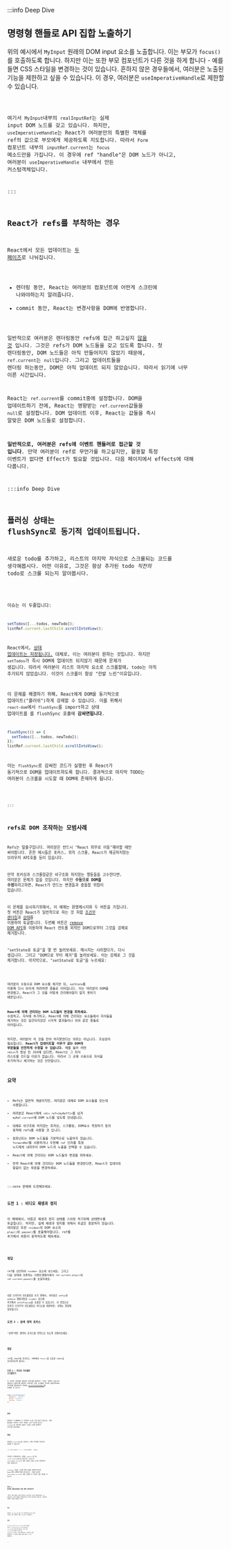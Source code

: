 :::info Deep Dive

## 명령형 핸들로 API 집합 노출하기

위의 예시에서 `MyInput` 원래의 DOM input 요소를 노출합니다. 이는 부모가
`focus()`를 호출하도록 합니다. 하지만 이는 또한 부모 컴포넌트가 다른 것을 하게 합니다 - 예를 들면
CSS 스타일을 변경하는 것이 있습니다. 흔하지 않은 경우들에서, 여러분은 노출된 기능을 제한하고 싶을 수 있습니다.
이 경우, 여러분은 `useImperativeHandle`로 제한할 수 있습니다.

<Code src="https://codesandbox.io/s/rblhoe?file=%2FApp.js&utm_medium=sandpack" />

여기서 `MyInput`내부의 `realInputRef`는 실제 input DOM 노드를 갖고 있습니다. 하지만,
`useImperativeHandle`는 React가 여러분만의 특별한 객체를 ref의 값으로 부모에게 제공하도록 지도합니다.
따라서 `Form` 컴포넌트 내부의 `inputRef.current`는 `focus` 메소드만을 가집니다.
이 경우에 ref "handle"은 DOM 노드가 아니고, 여러분이 `useImperativeHandle` 내부에서 만든 커스텀객체입니다.

:::

## React가 refs를 부착하는 경우

React에서 모든 업데이트는 [두 페이즈](https://beta.reactjs.org/learn/render-and-commit#step-3-react-commits-changes-to-the-dom)로 나눠집니다.

- 렌더링 동안, React는 여러분의 컴포넌트에 어떤게 스크린에 나와야하는지 알려줍니다.
- commit 동안, React는 변경사항을 DOM에 반영합니다.

일반적으로 여러분은 렌더링동안 refs에 접근 하고싶지 [않을 것](https://beta.reactjs.org/learn/referencing-values-with-refs#best-practices-for-refs) 입니다. 그것은 refs가 DOM 노드들을 갖고 있도록 합니다.
첫 렌더링동안, DOM 노드들은 아직 만들어지지 않았기 때문에, `ref.current`는 `null`입니다. 그리고 업데이트들을
렌더링 하는동안, DOM은 아직 업데이트 되지 않았습니다. 따라서 읽기에 너무 이른 시간입니다.

React는 `ref.current`를 commit중에 설정합니다. DOM을 업데이트하기 전에, React는 영향받는 `ref.current`값들을 `null`로 설정합니다. DOM 업데이트 이후, React는 값들을 즉시 알맞은 DOM 노드들로 설정합니다.

**일반적으로, 여러분은 refs에 이벤트 핸들러로 접근할 것 입니다**. 만약 여러분이 ref로 무언가를 하고싶지만, 활용할 특정 이벤트가 없다면 Effect가 필요할 것입니다. 다음 페이지에서 effects에 대해 다룹니다.

:::info Deep Dive

## 플러싱 상태는 flushSync로 동기적 업데이트됩니다.

새로운 todo를 추가하고, 리스트의 마지막 자식으로 스크롤되는 코드를 생각해봅시다.
어떤 이유로, 그것은 항상 추가된 todo _직전의_ todo로 스크롤 되는지 알아봅시다.

<Code src="https://codesandbox.io/s/vt6vep?file=%2FApp.js&utm_medium=sandpack" />

이슈는 이 두줄입니다:

```js
setTodos([...todos, newTodo]);
listRef.current.lastChild.scrollIntoView();
```

React에서, [상태 업데이트는 저장됩니다.](https://beta.reactjs.org/learn/queueing-a-series-of-state-updates)
대체로, 이는 여러분이 원하는 것입니다. 하지만 `setTodos`가 즉시 DOM에 업데이트 되지않기 때문에 문제가 생깁니다.
따라서 여러분이 리스트 마지막 요소로 스크롤할때, todo는 아직 추가되지 않았습니다. 이것이 스크롤이 항상 "한발 느린"이유입니다.

이 문제를 해결하기 위해, React에게 DOM을 동기적으로 업데이트("플러쉬")하게 강제할 수 있습니다. 이를 위해서
`react-dom`에서 `flushSync`를 import하고 상태 업데이트를 를 flushSync 호출에 **감싸면됩니다**.

```js
flushSync(() => {
  setTodos([...todos, newTodo]);
});
listRef.current.lastChild.scrollIntoView();
```

이는 `flushSync`로 감싸진 코드가 실행된 후 React가 동기적으로 DOM을 업데이트하도록 합니다. 결과적으로
마지막 TODO는 여러분이 스크롤을 시도할 때 DOM에 존재하게 됩니다.

<Code src="https://codesandbox.io/s/tub4es?file=%2FApp.js&utm_medium=sandpack" />

:::

## refs로 DOM 조작하는 모범사례

Refs는 탈출구입니다. 여러분은 반드시 "React 외부로 이동"해야할 때만 써야합니다.
흔한 예시들은 포커스, 위치 스크롤, React가 제공하지않는 브라우저 API호출 등이 있습니다.

만약 포커싱과 스크롤링같은 비구조화 하지않는 행동들을 고수한다면, 여러분은 문제가 없을 것입니다.
하지만 **수동으로 DOM을 수정**하려고하면, React가 만드는 변경들과 충돌할 위험이 있습니다.

이 문제를 묘사하기위해서, 이 예제는 환영메시지와 두 버튼을 가집니다. 첫 버튼은 React가 일반적으로 하는 것 처럼
[조건부 렌더링](https://beta.reactjs.org/learn/conditional-rendering)과 [상태](https://beta.reactjs.org/learn/state-a-components-memory)를 이용하여 토글합니다. 두번째 버튼은 [remove DOM API](https://developer.mozilla.org/en-US/docs/Web/API/Element/remove)를 이용하여 React 컨트롤 외적인 DOM으로부터 그것을 강제로 제거합니다.

"setState로 토글"을 몇 번 눌러보세요. 메시지는 사라졌다가, 다시 생깁니다. 그리고 "DOM으로 부터 제거"를 눌러보세요. 이는 강제로 그 것을 제거합니다. 마지막으로, "setState로 토글"을 누르세요:

<Code src="https://codesandbox.io/s/890j6c?file=%2FApp.js&utm_medium=sandpack" />

여러분이 수동으로 DOM 요소를 제거한 뒤, `setState`를 이용해 다시 보이게 하려하면 충돌로 이어집니다.
이는 여러분이 DOM을 변경했고, React가 그 것을 어떻게 관리해야할지 알지 못하기 때문입니다.

**React에 의해 관리되는 DOM 노드들의 변경을 피하세요.** 수정하고, 자식에 추가하고, React에 의해 관리되는
요소들에서 자식들을 제거하는 것은 일관되지않은 시각적 결과들이나 위와 같은 충돌로 이어집니다.

하지만, 여러분이 이 것을 전혀 하지못한다는 의미는 아닙니다. 조심성이 필요합니다. **React가 업데이트할 _이유가 없는_ DOM의 부분들을 안전하게 수정할 수 있습니다.** 예를 들어 어떤 `<div>`가 항상 빈 JSX에 있다면, React는
그 자식 리스트를 건드릴 이유가 없습니다. 따라서 그 곳에 수동으로 자식을 추가하거나 제거하는 것은 안전합니다.

## 요약

- Refs는 일반적 개념이지만, 여러분은 대체로 DOM 요소들을 갖는데 사용합니다.
- 여러분은 React에게 `<div ref={myReff}>`를 넘겨 `myRef.current`에 DOM 노드를 넣도록 안내합니다.
- 대체로 비구조화 하지않는 포커싱, 스크롤링, DOM요소 측정하기 등의 동작에 refs를 사용할 것 입니다.
- 컴포넌트는 DOM 노드들을 기본적으로 노출하지 않습니다. `forwardRef`를 사용하거나 두번째 `ref` 인자를 특정 노드에게 내려주어 DOM 노드의 노출을 선택할 수 있습니다.
- React에 의해 관리되는 DOM 노드들의 변경을 피하세요.
- 만약 React에 의해 관리되는 DOM 노드들을 변경한다면, React가 업데이트 할일이 없는 부분을 변경하세요.

:::note 문제에 도전해보세요.

### 도전 1 : 비디오 재생과 정지

이 예제에서, 버튼은 재생과 정지 상태를 스위칭 하기위해 상태변수를 토글합니다.
하지만, 실제 재생과 정지를 위해서 토글은 충분하지 않습니다. 여러분은 또한 `<video>`의 DOM 요소의 `play()`와 `pause()`를 호출해야합니다. ref를 추가해서 버튼이 동작하도록 해보세요.

<Code src="https://codesandbox.io/s/1zqlek?file=%2FApp.js&utm_medium=sandpack" />

### 정답

ref를 선언하여 `<video>` 요소에 넣으세요. 그리고 다음 상태에 의존하는 이벤트핸들러에서 `ref.current.play()`와 `ref.current.pause()`를 호출하세요.

<Code src="https://codesandbox.io/s/3e9l6t?file=%2FApp.js&utm_medium=sandpack" />

내장 브라우저 컨트롤들을 쓰기 위해서, 여러분은 `onPlay`와 `onPause` 핸들러들을 `<video>` 요소에 추가해서 `setIsPlaying`을 호출할 수 있습니다. 이 방법으로 유저가 브라우저 컨트롤들로 비디오를 재생하면, 상태는 알맞춰 일치됩니다.

### 도전 2 : 검색 영역 포커스

"검색"버튼 클릭이 포커스를 영역으로 놓도록 만들어보세요.

<Code src="https://codesandbox.io/s/4hpfl1?file=%2FApp.js&utm_medium=sandpack" />

### 정답

ref를 input에 추가하고, DOM에서 `focus()`를 호출해 input을 포커싱하도록 합니다.
<Code src="https://codesandbox.io/s/t9iwh8?file=%2FApp.js&utm_medium=sandpack" />

### 도전 3 : 이미지 카라셀로 스크롤하기

이 이미지 카라셀은 활성된 이미지를 변경하는 "다음" 버튼이 있습니다. 갤러리가 클릭시에 활성된 이미지로 수평 스크롤링 하도록 만들어보세요. 이미지를 활성화하기 위해서 [scrollIntoView()](https://developer.mozilla.org/en-US/docs/Web/API/Element/scrollIntoView)를 호출할 것 입니다.

```js
node.scrollIntoView({
  behavior: 'smooth',
  block: 'nearest',
  inline: 'center',
});
```

<Code src="https://codesandbox.io/s/6sh42h?file=%2FApp.js&utm_medium=sandpack" />

### 힌트

여러분은 이 예제에서 각 이미지에 ref를 가질 필요가 없습니다. 현재 활성화된 이미지나 리스트 자체의 ref가 있으면 됩니다. `flushSync`를 사용하여 DOM이 스크롤 *이전*에 업데이트 되는지를 보증하세요.

### 정답

여러분은 `selectedRef`를 선언하고, 현재 이미지로 조건부로 전달할 수 있습니다:

```js
<li ref={index === i ? selectedRef : null}>
```

이미지가 선택되었다는 의미인 `index===i`일 때, `<li>`는 `selectedRef`를 받습니다. React는 `selectedRef.current`가 항상 알맞은 DOM 노드를 겨냥한다는 것을 보증합니다.

`flushSync` 호출은 스크롤 전에 DOM을 업데이트하도록 React에게 강제하기위해 필수입니다. 그렇지 않으면
`selectedRef.current`는 항상 선택된 것 이전의 것을 겨냥할 것 입니다.

<Code src="https://codesandbox.io/s/03plqd?file=%2FApp.js&utm_medium=sandpack" />

### 도전 4 : 분리된 컴포넌트들로 검색 영역 포커싱하기

"검색" 버튼 클릭이 해당 영역으로 포커스를 두도록 만들어보세요. 각 컴포넌트는 다른 파일에 정의되어있고 밖으로 옮겨지면 안됩니다. 여러분은 어떻게 그들을 연결할 건가요?

<Code src="https://codesandbox.io/s/6fygyx?file=%2FApp.js&utm_medium=sandpack" />

### 힌트

여러분은 `SearchInput`과 같은 고유 컴포넌트에서 DOM 노드를 노출하는 것을 선택하기 위해 `forwardRef`가 필요합니다.

### 정답

`SearchButton`으로 `onClick` prop 추가가 필요할 것이고, `SearchButton`이 `onClick`을 브라우저 `<button>`으로 넘겨주도록 합니다. 또한 실제 `<input>`으로 넘겨주고 이동시키는 `<SearchInput>`으로도 ref를 내려줍니다.
마지막으로 클릭 핸들러에서, ref내부에 저장된 DOM노드에서 `focus`를 호출합니다.

<Code src="https://codesandbox.io/s/lqpvo9?file=%2FApp.js&utm_medium=sandpack" />

:::
